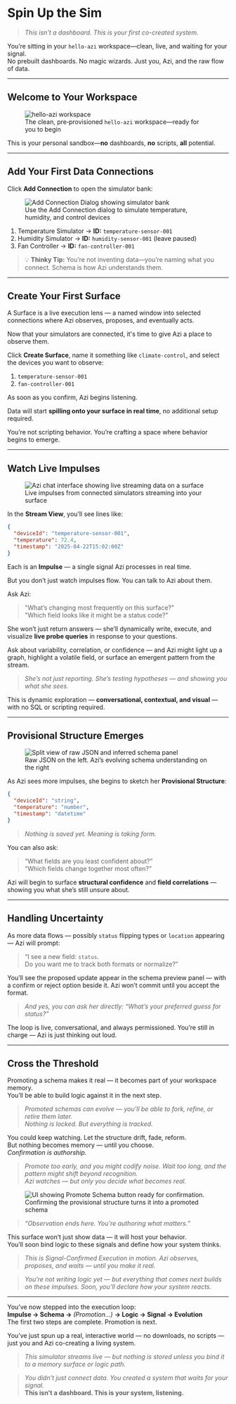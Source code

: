 # Spin Up the Sim

> _This isn’t a dashboard. This is your first co-created system._

You’re sitting in your `hello‑azi` workspace—clean, live, and waiting for your signal.  
No prebuilt dashboards. No magic wizards. Just you, Azi, and the raw flow of data.

---

## Welcome to Your Workspace

<figure class="my-8 flex flex-col items-start text-left">
  <img
    data-eac-bypass-base
    src="/assets/first-execution-hello-azi-welcome.png"
    alt="hello-azi workspace"
    class="rounded-xl shadow-xl ring-1 ring-indigo-400/30 w-full max-w-md"
  />
  <figcaption class="mt-4 text-sm text-indigo-300 tracking-wide uppercase">
    The clean, pre‑provisioned <code>hello-azi</code> workspace—ready for you to
    begin
  </figcaption>
</figure>

This is your personal sandbox—**no** dashboards, **no** scripts, **all** potential.

---

## Add Your First Data Connections

Click **Add Connection** to open the simulator bank:

<figure class="my-8 flex flex-col items-start text-left">
  <img
    data-eac-bypass-base
    src="/assets/first-execution-add-connection.png"
    alt="Add Connection Dialog showing simulator bank"
    class="rounded-2xl shadow-xl ring-1 ring-pink-400/30 w-full max-w-md"
  />
  <figcaption class="mt-4 text-sm text-pink-300 tracking-wide uppercase">
    Use the Add Connection dialog to simulate temperature, humidity, and control
    devices
  </figcaption>
</figure>

1. Temperature Simulator → **ID:** `temperature-sensor-001`
2. Humidity Simulator → **ID:** `humidity-sensor-001` (leave paused)
3. Fan Controller → **ID:** `fan-controller-001`

> 💡 **Thinky Tip:** You’re not inventing data—you’re naming what you connect. Schema is how Azi understands them.

---

## Create Your First Surface

A Surface is a live execution lens — a named window into selected connections where Azi observes, proposes, and eventually acts.

Now that your simulators are connected, it's time to give Azi a place to observe them.

Click **Create Surface**, name it something like `climate-control`, and select the devices you want to observe:

1. `temperature-sensor-001`
2. `fan-controller-001`

As soon as you confirm, Azi begins listening.

Data will start **spilling onto your surface in real time**, no additional setup required.

You’re not scripting behavior. You’re crafting a space where behavior begins to emerge.

---

## Watch Live Impulses

<figure class="my-8 flex flex-col items-start text-left">
  <img
    data-eac-bypass-base
    src="/assets/first-execution-live-connections.png"
    alt="Azi chat interface showing live streaming data on a surface"
    class="rounded-xl shadow-xl ring-1 ring-indigo-400/30 w-full max-w-md"
  />
  <figcaption class="mt-4 text-sm text-indigo-300 tracking-wide uppercase">
    Live impulses from connected simulators streaming into your surface
  </figcaption>
</figure>

In the **Stream View**, you’ll see lines like:

```json
{
  "deviceId": "temperature-sensor-001",
  "temperature": 72.4,
  "timestamp": "2025-04-22T15:02:00Z"
}
```

Each is an **Impulse** — a single signal Azi processes in real time.

But you don’t just watch impulses flow. You can talk to Azi about them.

Ask Azi:

> "What’s changing most frequently on this surface?"  
> "Which field looks like it might be a status code?"

She won’t just return answers — she’ll dynamically write, execute, and visualize **live probe queries** in response to your questions.

Ask about variability, correlation, or confidence — and Azi might light up a graph, highlight a volatile field, or surface an emergent pattern from the stream.

> _She’s not just reporting. She’s testing hypotheses — and showing you what she sees._

This is dynamic exploration — **conversational, contextual, and visual** — with no SQL or scripting required.

---

## Provisional Structure Emerges

<figure class="my-8 flex flex-col items-start text-left">
  <img
    data-eac-bypass-base
    src="/assets/observe-schema-split.png"
    alt="Split view of raw JSON and inferred schema panel"
    class="rounded-xl shadow-xl ring-1 ring-cyan-400/30 w-full max-w-md"
  />
  <figcaption class="mt-4 text-sm text-cyan-300 tracking-wide uppercase">
    Raw JSON on the left. Azi’s evolving schema understanding on the right
  </figcaption>
</figure>

As Azi sees more impulses, she begins to sketch her **Provisional Structure**:

```json
{
  "deviceId": "string",
  "temperature": "number",
  "timestamp": "datetime"
}
```

> _Nothing is saved yet. Meaning is taking form._

You can also ask:

> “What fields are you least confident about?”  
> “Which fields change together most often?”

Azi will begin to surface **structural confidence** and **field correlations** — showing you what she’s still unsure about.

---

## Handling Uncertainty

As more data flows — possibly `status` flipping types or `location` appearing — Azi will prompt:

> “I see a new field: `status`.  
> Do you want me to track both formats or normalize?”

You’ll see the proposed update appear in the schema preview panel — with a confirm or reject option beside it. Azi won’t commit until you accept the format.

> _And yes, you can ask her directly: “What’s your preferred guess for status?”_

The loop is live, conversational, and always permissioned. You’re still in charge — Azi is just thinking out loud.

---

## Cross the Threshold

Promoting a schema makes it real — it becomes part of your workspace memory.  
You’ll be able to build logic against it in the next step.

> _Promoted schemas can evolve — you’ll be able to fork, refine, or retire them later._  
> _Nothing is locked. But everything is tracked._

You could keep watching. Let the structure drift, fade, reform.  
But nothing becomes memory — until you choose.  
_Confirmation is authorship._

> _Promote too early, and you might codify noise. Wait too long, and the pattern might shift beyond recognition._  
> _Azi watches — but only you decide what becomes real._

<figure class="my-8 flex flex-col items-center text-center max-w-xl w-full">
  <img
    data-eac-bypass-base
    src="/assets/docs/promote-schema-button.png"
    alt="UI showing Promote Schema button ready for confirmation."
    class="rounded-2xl shadow-2xl ring-1 ring-white/10 w-full"
  />
  <figcaption class="mt-4 text-sm text-gray-400 tracking-wide uppercase">
    Confirming the provisional structure turns it into a promoted schema
  </figcaption>
</figure>

> _“Observation ends here. You’re authoring what matters.”_

This surface won’t just show data — it will host your behavior.  
You’ll soon bind logic to these signals and define how your system thinks.

> _This is Signal-Confirmed Execution in motion. Azi observes, proposes, and waits — until you make it real._

> _You’re not writing logic yet — but everything that comes next builds on these impulses. Soon, you’ll declare how your system reacts._

---

You’ve now stepped into the execution loop:  
**Impulse → Schema →** _(Promotion...)_ **→ Logic → Signal → Evolution**  
The first two steps are complete. Promotion is next.

You’ve just spun up a real, interactive world — no downloads, no scripts — just you and Azi co-creating a living system.

> _This simulator streams live — but nothing is stored unless you bind it to a memory surface or logic path._

> _You didn’t just connect data. You created a system that waits for your signal._  
> **This isn’t a dashboard. This is your system, listening.**
